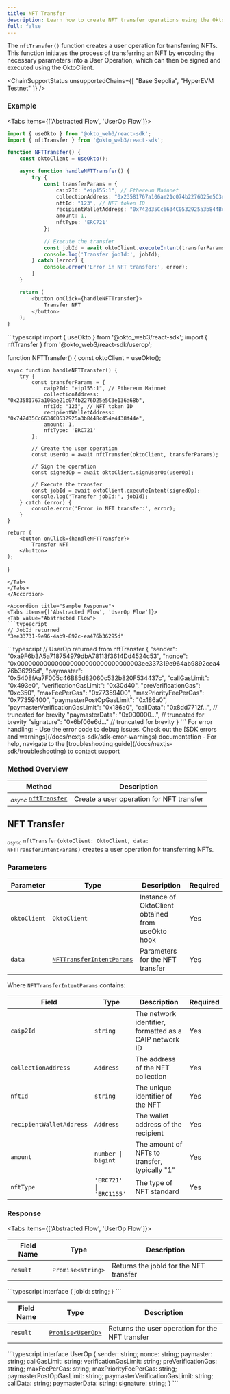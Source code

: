 ```yaml
---
title: NFT Transfer
description: Learn how to create NFT transfer operations using the Okto SDK.
full: false
---
```



The `nftTransfer()` function creates a user operation for transferring NFTs. This function initiates the process of transferring an NFT by encoding the necessary parameters into a User Operation, which can then be signed and executed using the OktoClient.

<ChainSupportStatus 
  unsupportedChains={[
    "Base Sepolia",
    "HyperEVM Testnet"
  ]}
/>

### Example

<Accordions defaultValue="Usage">
<Accordion title="Usage">

<Tabs items={['Abstracted Flow', 'UserOp Flow']}>
<Tab value="Abstracted Flow">
```typescript
import { useOkto } from '@okto_web3/react-sdk';
import { nftTransfer } from '@okto_web3/react-sdk';

function NFTTransfer() {
    const oktoClient = useOkto();

    async function handleNFTTransfer() {
        try {
            const transferParams = {
                caip2Id: "eip155:1", // Ethereum Mainnet
                collectionAddress: "0x23581767a106ae21c074b2276D25e5C3e136a68b",
                nftId: "123", // NFT token ID
                recipientWalletAddress: "0x742d35Cc6634C0532925a3b844Bc454e4438f44e",
                amount: 1,
                nftType: 'ERC721'
            };
            
            // Execute the transfer
            const jobId = await oktoClient.executeIntent(transferParams);
            console.log('Transfer jobId:', jobId);
        } catch (error) {
            console.error('Error in NFT transfer:', error);
        }
    }

    return (
        <button onClick={handleNFTTransfer}>
            Transfer NFT
        </button>
    );
}
```
</Tab>
<Tab value="UserOp Flow">
```typescript
import { useOkto } from '@okto_web3/react-sdk';
import { nftTransfer } from '@okto_web3/react-sdk/userop';

function NFTTransfer() {
    const oktoClient = useOkto();

    async function handleNFTTransfer() {
        try {
            const transferParams = {
                caip2Id: "eip155:1", // Ethereum Mainnet
                collectionAddress: "0x23581767a106ae21c074b2276D25e5C3e136a68b",
                nftId: "123", // NFT token ID
                recipientWalletAddress: "0x742d35Cc6634C0532925a3b844Bc454e4438f44e",
                amount: 1,
                nftType: 'ERC721'
            };

            // Create the user operation
            const userOp = await nftTransfer(oktoClient, transferParams);
            
            // Sign the operation
            const signedOp = await oktoClient.signUserOp(userOp);
            
            // Execute the transfer
            const jobId = await oktoClient.executeIntent(signedOp);
            console.log('Transfer jobId:', jobId);
        } catch (error) {
            console.error('Error in NFT transfer:', error);
        }
    }

    return (
        <button onClick={handleNFTTransfer}>
            Transfer NFT
        </button>
    );
}
```
</Tab>
</Tabs>
</Accordion>

<Accordion title="Sample Response">
<Tabs items={['Abstracted Flow', 'UserOp Flow']}>
<Tab value="Abstracted Flow">
```typescript
// JobId returned
"3ee33731-9e96-4ab9-892c-ea476b36295d"
```
</Tab>
<Tab value="UserOp Flow">
```typescript
// UserOp returned from nftTransfer
{
    "sender": "0xa9F6b3A5a718754979dbA78113f3614Dd4524c53",
    "nonce": "0x000000000000000000000000000000003ee337319e964ab9892cea476b36295d",
    "paymaster": "0x5408fAa7F005c46B85d82060c532b820F534437c",
    "callGasLimit": "0x493e0",
    "verificationGasLimit": "0x30d40",
    "preVerificationGas": "0xc350",
    "maxFeePerGas": "0x77359400",
    "maxPriorityFeePerGas": "0x77359400",
    "paymasterPostOpGasLimit": "0x186a0",
    "paymasterVerificationGasLimit": "0x186a0",
    "callData": "0x8dd7712f...", // truncated for brevity
    "paymasterData": "0x000000...", // truncated for brevity
    "signature": "0x6bf06e6d..." // truncated for brevity
}
```
</Tab>
</Tabs>
</Accordion>
</Accordions>

<Callout title="Note" type="info">
For error handling:
- Use the error code to debug issues. Check out the [SDK errors and warnings](/docs/nextjs-sdk/sdk-error-warnings) documentation
- For help, navigate to the [troubleshooting guide](/docs/nextjs-sdk/troubleshooting) to contact support
</Callout>

### Method Overview

| Method | Description |
|---------|-------------|
| <sub><i>async</i></sub> [`nftTransfer`](#nft-transfer) | Create a user operation for NFT transfer |

<div className="method-box">

## NFT Transfer

<sub><i>async</i></sub> `nftTransfer(oktoClient: OktoClient, data: NFTTransferIntentParams)` creates a user operation for transferring NFTs.

### Parameters

| Parameter | Type | Description | Required |
|-----------|------|-------------|----------|
| `oktoClient` | `OktoClient` | Instance of OktoClient obtained from useOkto hook | Yes |
| `data` | [`NFTTransferIntentParams`](/docs/react-sdk/technical-reference#models) | Parameters for the NFT transfer | Yes |

Where `NFTTransferIntentParams` contains:

| Field | Type | Description | Required |
|-------|------|-------------|----------|
| `caip2Id` | `string` | The network identifier, formatted as a CAIP network ID | Yes |
| `collectionAddress` | `Address` | The address of the NFT collection | Yes |
| `nftId` | `string` | The unique identifier of the NFT | Yes |
| `recipientWalletAddress` | `Address` | The wallet address of the recipient | Yes |
| `amount` | `number \| bigint` | The amount of NFTs to transfer, typically "1" | Yes |
| `nftType` | `'ERC721' \| 'ERC1155'` | The type of NFT standard | Yes |

### Response

<Tabs items={['Abstracted Flow', 'UserOp Flow']}>
<Tab value="Abstracted Flow">
<Callout title="Success Response">

| Field Name | Type | Description |
|------------|------|-------------|
| `result` | `Promise<string>` | Returns the jobId for the NFT transfer |

<Accordions>
    <Accordion title="Response Type">
        ```typescript
        interface {
            jobId: string;  
        }
        ```
    </Accordion>
</Accordions>
</Callout>
</Tab>
<Tab value="UserOp Flow">
<Callout title="Success Response">

| Field Name | Type | Description |
|------------|------|-------------|
| `result` | [`Promise<UserOp>`](/docs/nextjs-sdk/technical-reference#models) | Returns the user operation for the NFT transfer |

<Accordions>
    <Accordion title="Response Type">
        ```typescript
        interface UserOp {
            sender: string;
            nonce: string;
            paymaster: string;
            callGasLimit: string;
            verificationGasLimit: string;
            preVerificationGas: string;
            maxFeePerGas: string;
            maxPriorityFeePerGas: string;
            paymasterPostOpGasLimit: string;
            paymasterVerificationGasLimit: string;
            callData: string;
            paymasterData: string;
            signature: string;
        }
        ```
    </Accordion>
</Accordions>
</Callout>
</Tab>
</Tabs>

</div>